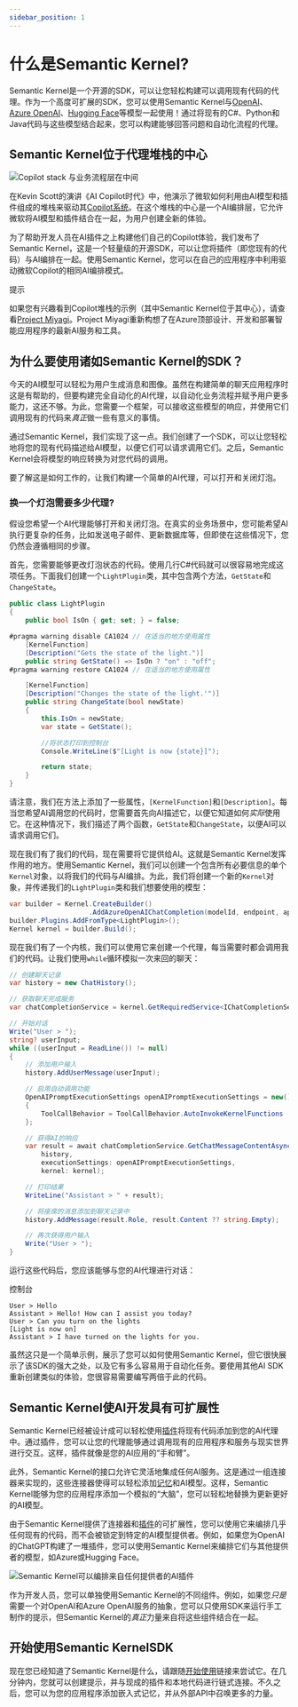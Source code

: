 ```yaml
---
sidebar_position: 1
---
```



# 什么是Semantic Kernel?

Semantic Kernel是一个开源的SDK，可以让您轻松构建可以调用现有代码的代理。作为一个高度可扩展的SDK，您可以使用Semantic Kernel与[OpenAI](https://platform.openai.com/docs/)、[Azure OpenAI](https://azure.microsoft.com/products/cognitive-services/openai-service/)、[Hugging Face](https://huggingface.co/)等模型一起使用！通过将现有的C#、Python和Java代码与这些模型结合起来，您可以构建能够回答问题和自动化流程的代理。

## Semantic Kernel位于代理堆栈的中心

![Copilot stack 与业务流程层在中间](https://learn.microsoft.com/zh-cn/semantic-kernel/media/copilot-stack.png)

在Kevin Scott的演讲《AI Copilot时代》中，他演示了微软如何利用由AI模型和插件组成的堆栈来驱动其[Copilot系统](https://www.youtube.com/watch?v=E5g20qmeKpg)。在这个堆栈的中心是一个AI编排层，它允许微软将AI模型和插件结合在一起，为用户创建全新的体验。

为了帮助开发人员在AI插件之上构建他们自己的Copilot体验，我们发布了Semantic Kernel，这是一个轻量级的开源SDK，可以让您将插件（即您现有的代码）与AI编排在一起。使用Semantic Kernel，您可以在自己的应用程序中利用驱动微软Copilot的相同AI编排模式。

提示

如果您有兴趣看到Copilot堆栈的示例（其中Semantic Kernel位于其中心），请查看[Project Miyagi](https://github.com/Azure-Samples/miyagi)。Project Miyagi重新构想了在Azure顶部设计、开发和部署智能应用程序的最新AI服务和工具。

## 为什么要使用诸如Semantic Kernel的SDK？

今天的AI模型可以轻松为用户生成消息和图像。虽然在构建简单的聊天应用程序时这是有帮助的，但要构建完全自动化的AI代理，以自动化业务流程并赋予用户更多能力，这还不够。为此，您需要一个框架，可以接收这些模型的响应，并使用它们调用现有的代码来*真正*做一些有意义的事情。

通过Semantic Kernel，我们实现了这一点。我们创建了一个SDK，可以让您轻松地将您的现有代码描述给AI模型，以便它们可以请求调用它们。之后，Semantic Kernel会将模型的响应转换为对您代码的调用。

要了解这是如何工作的，让我们构建一个简单的AI代理，可以打开和关闭灯泡。

### 换一个灯泡需要多少代理?

假设您希望一个AI代理能够打开和关闭灯泡。在真实的业务场景中，您可能希望AI执行更复杂的任务，比如发送电子邮件、更新数据库等，但即使在这些情况下，您仍然会遵循相同的步骤。

首先，您需要能够更改灯泡状态的代码。使用几行C#代码就可以很容易地完成这项任务。下面我们创建一个`LightPlugin`类，其中包含两个方法，`GetState`和`ChangeState`。

```csharp
public class LightPlugin
{
    public bool IsOn { get; set; } = false;

#pragma warning disable CA1024 // 在适当的地方使用属性
    [KernelFunction]
    [Description("Gets the state of the light.")]
    public string GetState() => IsOn ? "on" : "off";
#pragma warning restore CA1024 // 在适当的地方使用属性

    [KernelFunction]
    [Description("Changes the state of the light.'")]
    public string ChangeState(bool newState)
    {
        this.IsOn = newState;
        var state = GetState();

        //将状态打印到控制台
        Console.WriteLine($"[Light is now {state}]");

        return state;
    }
}
```

请注意，我们在方法上添加了一些属性，`[KernelFunction]`和`[Description]`。每当您希望AI调用您的代码时，您需要首先向AI描述它，以便它知道如何*实际*使用它。在这种情况下，我们描述了两个函数，`GetState`和`ChangeState`，以便AI可以请求调用它们。

现在我们有了我们的代码，现在需要将它提供给AI。这就是Semantic Kernel发挥作用的地方。使用Semantic Kernel，我们可以创建一个包含所有必要信息的单个`Kernel`对象，以将我们的代码与AI编排。为此，我们将创建一个新的`Kernel`对象，并传递我们的`LightPlugin`类和我们想要使用的模型：

```csharp
var builder = Kernel.CreateBuilder()
                    .AddAzureOpenAIChatCompletion(modelId, endpoint, apiKey);
builder.Plugins.AddFromType<LightPlugin>();
Kernel kernel = builder.Build();
```

现在我们有了一个内核，我们可以使用它来创建一个代理，每当需要时都会调用我们的代码。让我们使用`while`循环模拟一次来回的聊天：

```csharp
// 创建聊天记录
var history = new ChatHistory();

// 获取聊天完成服务
var chatCompletionService = kernel.GetRequiredService<IChatCompletionService>();

// 开始对话
Write("User > ");
string? userInput;
while ((userInput = ReadLine()) != null)
{
    // 添加用户输入
    history.AddUserMessage(userInput);

    // 启用自动调用功能
    OpenAIPromptExecutionSettings openAIPromptExecutionSettings = new()
    {
        ToolCallBehavior = ToolCallBehavior.AutoInvokeKernelFunctions
    };

    // 获得AI的响应
    var result = await chatCompletionService.GetChatMessageContentAsync(
        history,
        executionSettings: openAIPromptExecutionSettings,
        kernel: kernel);

    // 打印结果
    WriteLine("Assistant > " + result);

    // 将座席的消息添加到聊天记录中
    history.AddMessage(result.Role, result.Content ?? string.Empty);

    // 再次获得用户输入
    Write("User > ");
}
```

运行这些代码后，您应该能够与您的AI代理进行对话：

控制台

```console
User > Hello
Assistant > Hello! How can I assist you today?
User > Can you turn on the lights
[Light is now on]
Assistant > I have turned on the lights for you.
```

虽然这只是一个简单示例，展示了您可以如何使用Semantic Kernel，但它很快展示了该SDK的强大之处，以及它有多么容易用于自动化任务。要使用其他AI SDK重新创建类似的体验，您很容易需要编写两倍于此的代码。

## Semantic Kernel使AI开发具有可扩展性

Semantic Kernel已经被设计成可以轻松使用[插件](https://learn.microsoft.com/zh-cn/semantic-kernel/create-plugins/)将现有代码添加到您的AI代理中。通过插件，您可以让您的代理能够通过调用现有的应用程序和服务与现实世界进行交互。这样，插件就像是您的AI应用的“手和臂”。

此外，Semantic Kernel的接口允许它灵活地集成任何AI服务。这是通过一组连接器来实现的，这些连接器使得可以轻松添加[记忆](https://learn.microsoft.com/zh-cn/semantic-kernel/memories/)和AI模型。这样，Semantic Kernel能够为您的应用程序添加一个模拟的“大脑”，您可以轻松地替换为更新更好的AI模型。

由于Semantic Kernel提供了连接器和[插件](https://learn.microsoft.com/zh-cn/semantic-kernel/create-plugins/)的可扩展性，您可以使用它来编排几乎任何现有的代码，而不会被锁定到特定的AI模型提供者。例如，如果您为OpenAI的ChatGPT构建了一堆插件，您可以使用Semantic Kernel来编排它们与其他提供者的模型，如Azure或Hugging Face。

![Semantic Kernel可以编排来自任何提供者的AI插件](https://learn.microsoft.com/zh-cn/semantic-kernel/media/mind-and-body-of-semantic-kernel.png)

作为开发人员，您可以单独使用Semantic Kernel的不同组件。例如，如果您*只是*需要一个对OpenAI和Azure OpenAI服务的抽象，您可以只使用SDK来运行手工制作的提示，但Semantic Kernel的*真正*力量来自将这些组件结合在一起。

## 开始使用Semantic KernelSDK

现在您已经知道了Semantic Kernel是什么，请跟随[开始使用](https://learn.microsoft.com/zh-cn/semantic-kernel/get-started/)链接来尝试它。在几分钟内，您就可以创建提示，并与现成的插件和本地代码进行链式连接。不久之后，您可以为您的应用程序添加嵌入式记忆，并从外部API中召唤更多的力量。
